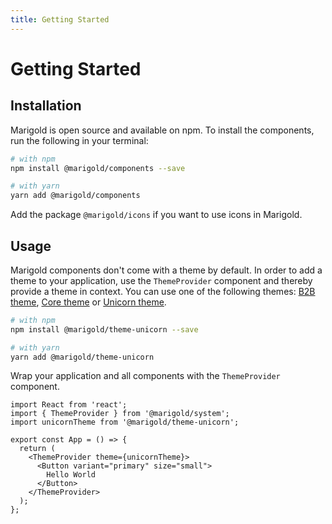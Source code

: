 ```yaml
---
title: Getting Started
---
```


# Getting Started

## Installation

Marigold is open source and available on npm. To install the components, run the following in your terminal:

```bash code
# with npm
npm install @marigold/components --save

# with yarn
yarn add @marigold/components
```

Add the package `@marigold/icons` if you want to use icons in Marigold.

## Usage

Marigold components don't come with a theme by default. In order to add a theme to your application, use the `ThemeProvider`
component and thereby provide a theme in context. You can use one of the following themes: [B2B theme](../../themes/b2b), [Core theme](../../themes/core) or [Unicorn theme](../../themes/unicorn).

```bash code
# with npm
npm install @marigold/theme-unicorn --save

# with yarn
yarn add @marigold/theme-unicorn
```

Wrap your application and all components with the `ThemeProvider` component.

```tsx code
import React from 'react';
import { ThemeProvider } from '@marigold/system';
import unicornTheme from '@marigold/theme-unicorn';

export const App = () => {
  return (
    <ThemeProvider theme={unicornTheme}>
      <Button variant="primary" size="small">
        Hello World
      </Button>
    </ThemeProvider>
  );
};
```
